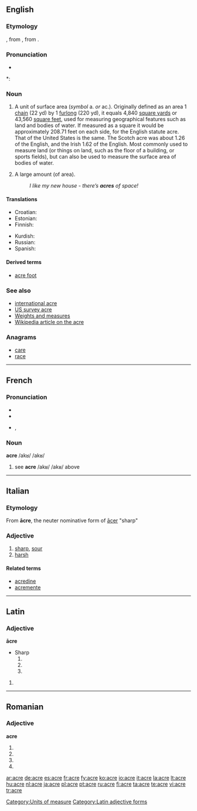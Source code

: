 {{also|Acre}}
==English==

===Etymology===
{{etyl|ang}} {{term|æcer|lang=ang}}, from {{proto|Germanic|akraz|lang=ang}}, from {{proto|Indo-European|h₂éǵros|lang=ang|field}}.

===Pronunciation===
* {{audio|en-us-acre.ogg|Audio (US)}}

*: {{rhymes|eɪkə(r)}}

===Noun===
{{en-noun}}

# A unit of surface area (''symbol'' a. ''or'' ac.). Originally defined as an area 1 [[chain]] (22 yd) by 1 [[furlong]] (220 yd), it equals 4,840 [[square yard]]s or 43,560 [[square foot|square feet]], used for measuring geographical features such as land and bodies of water. If measured as a square it would be approximately 208.71 feet on each side, for the English statute acre. That of the United States is the same. The Scotch acre was about 1.26 of the English, and the Irish 1.62 of the English. Most commonly used to measure land (or things on land, such as the floor of a building, or sports fields), but can also be used to measure the surface area of bodies of water.
# {{in plural|informal}} A large amount (of area).
#: ''I like my new house - there’s '''acres''' of space!''

====Translations====

{{trans-top|Unit of surface area}}
* Croatian: {{t-|hr|aker|m}}
* Estonian: {{t-|et|aaker}}
* Finnish: {{t-|fi|eekkeri}}
{{trans-mid}}
* Kurdish: {{KUchar|[[به‌رجووت]]}}
* Russian: {{t+|ru|акр|sc=Cyrl}}
* Spanish: {{t+|es|acre|m}}
{{trans-bottom}}

====Derived terms====
* [[acre foot]]

===See also===
* [[international acre]]
* [[US survey acre]]
* [[Appendix:Weights_and_measures|Weights and measures]]
* [[w:Acre|Wikipedia article on the acre]]

===Anagrams===
* [[care]]
* [[race]]

[[Category:Units of measure]]

----

==French==

===Pronunciation===
* {{audio|Fr-acre.ogg|audio}}
* {{audio|en-us-acre.ogg|Audio (US)}}

* {{IPA|/akʁ/|lang=fr}}, {{SAMPA|/akR/}}

===Noun===
'''acre''' /akʁ/ /akʁ/

# see '''acre''' /akʁ/ /akʁ/ above

----

==Italian==

===Etymology===
From {{L.|it}} '''ācre''', the neuter nominative form of [[acer#Latin|ācer]] "sharp"

===Adjective===
{{it-adj|acr|e|i}}

# [[sharp]], [[sour]]
# [[harsh]]

====Related terms====
* [[acredine]]
* [[acremente]]

----

==Latin==

===Adjective===
'''ācre'''
* Sharp
*# {{inflection of|acer#Latin|ācer|n|nom|s}}
*# {{inflection of|acer#Latin|ācer|n|acc|s}}
*# {{inflection of|acer#Latin|ācer|n|voc|s}}

# {{defn|Latin}}

[[Category:Latin adjective forms]]

----

==Romanian==

===Adjective===
'''acre'''

# {{ro-form-adj|fp|n|acru}}
# {{ro-form-adj|fp|a|acru}}
# {{ro-form-adj|np|n|acru}}
# {{ro-form-adj|np|a|acru}}

[[ar:acre]]
[[de:acre]]
[[es:acre]]
[[fr:acre]]
[[fy:acre]]
[[ko:acre]]
[[io:acre]]
[[it:acre]]
[[la:acre]]
[[lt:acre]]
[[hu:acre]]
[[nl:acre]]
[[ja:acre]]
[[pl:acre]]
[[pt:acre]]
[[ru:acre]]
[[fi:acre]]
[[ta:acre]]
[[te:acre]]
[[vi:acre]]
[[tr:acre]]